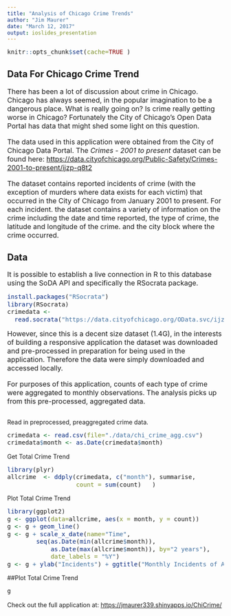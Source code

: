 ```yaml
---
title: "Analysis of Chicago Crime Trends"
author: "Jim Maurer"
date: "March 12, 2017"
output: ioslides_presentation
---
```


<style type="text/css">

body, td {
   font-size: 14px;
}
code.r{
  font-size: 14px;
}
pre {
  font-size: 14px;
  line-height: normal;
}
</style>

```r
knitr::opts_chunk$set(cache=TRUE )
```

## Data For Chicago Crime Trend
<span style="font-size: 16px !important;">
There has been a lot of discussion about crime in Chicago. Chicago has always seemed, in the popular imagination to be a dangerous place. What is really going on? Is crime really getting worse in Chicago? Fortunately the City of Chicago's Open Data Portal has data that might shed some light on this question.</span>
<br><br>
<span style="font-size: 16px !important;">
The data used in this application were obtained from the City of Chicago Data Portal. The *Crimes - 2001 to present* dataset can be found here:  <https://data.cityofchicago.org/Public-Safety/Crimes-2001-to-present/ijzp-q8t2></span>
<br><br>
<span style="font-size: 16px !important;">
The dataset contains reported incidents of crime (with the exception of murders where data exists for each victim) that occurred in the City of Chicago from January 2001 to present. For each incident. the dataset contains a variety of information on the crime including the date and time reported, the type of crime, the latitude and longitude of the crime. and the city block where the crime occurred.</span> 


## Data
<span style="font-size: 16px !important;">
It is possible to establish a live connection in R to this database using the SoDA API and specifically the RSocrata package.</span>


```r
install.packages("RSocrata")
library(RSocrata)
crimedata <- 
  read.socrata("https://data.cityofchicago.org/OData.svc/ijzp-q8t2")
```

<span style="font-size: 16px !important;">
However, since this is a decent size dataset (1.4G), in the interests of building a responsive application the dataset was downloaded and pre-processed in preparation for being used in the application. Therefore the data were simply downloaded and accessed locally.</span>
<br><br>
<span style="font-size: 16px !important;">
For purposes of this application, counts of each type of crime were aggregated to  monthly observations. The analysis picks up from this pre-processed, aggregated data.
</span>


## 
Read in preprocessed, preaggregated crime data.
```r
crimedata <- read.csv(file="./data/chi_crime_agg.csv")
crimedata$month <- as.Date(crimedata$month)
```

Get Total Crime Trend
```r
library(plyr)
allcrime  <- ddply(crimedata, c("month"), summarise,
                   count = sum(count)   )
```

Plot Total Crime Trend
```r
library(ggplot2)
g <- ggplot(data=allcrime, aes(x = month, y = count)) 
g <- g + geom_line()
g <- g + scale_x_date(name="Time",
        seq(as.Date(min(allcrime$month)), 
            as.Date(max(allcrime$month)), by="2 years"),
            date_labels = "%Y")
g <- g + ylab("Incidents") + ggtitle("Monthly Incidents of All Reported Crimes")
```

##Plot Total Crime Trend
```r
g
```

Check out the full application at: <https://jmaurer339.shinyapps.io/ChiCrime/>

